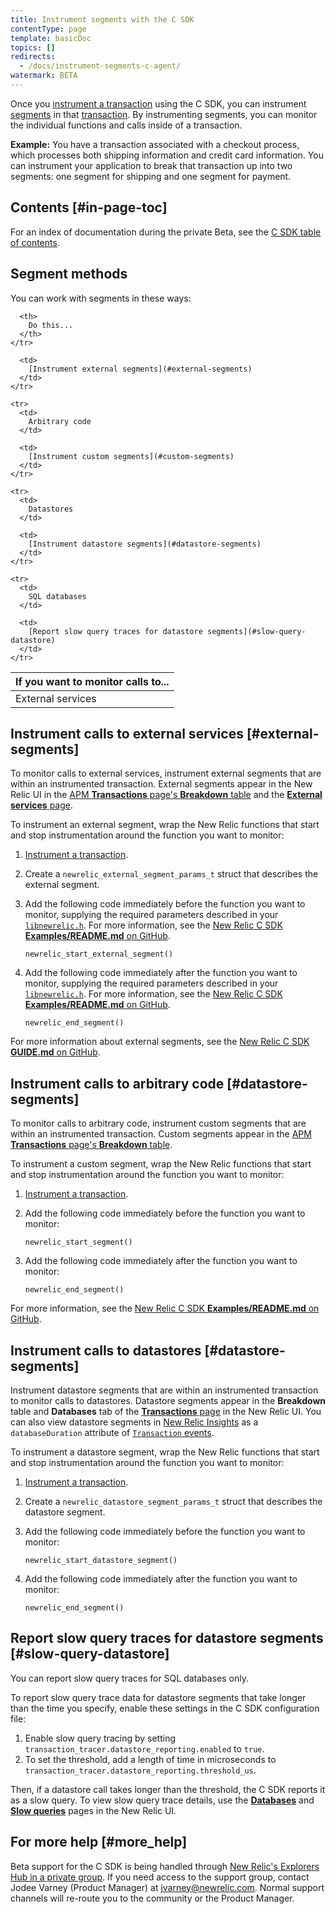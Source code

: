 ```yaml
---
title: Instrument segments with the C SDK
contentType: page
template: basicDoc
topics: []
redirects:
  - /docs/instrument-segments-c-agent/
watermark: BETA
---
```


Once you [instrument a transaction](https://docs.newrelic.com/docs/instrument-transactions-c-agent) using the C SDK, you can instrument [segments](/docs/apm/transactions/intro-transactions/transactions-new-relic-apm#segments) in that [transaction](/docs/apm/transactions/intro-transactions/transactions-new-relic-apm). By instrumenting segments, you can monitor the individual functions and calls inside of a transaction.

**Example:** You have a transaction associated with a checkout process, which processes both shipping information and credit card information. You can instrument your application to break that transaction up into two segments: one segment for shipping and one segment for payment.

## Contents [#in-page-toc]

For an index of documentation during the private Beta, see the [C SDK table of contents](https://docs.newrelic.com/docs/c-agent-table-contents).

## Segment methods

You can work with segments in these ways:

<Table>
  <thead>
    <tr>
      <th style={{ width: "200px" }}>
        If you want to monitor calls to...
      </th>

      <th>
        Do this...
      </th>
    </tr>
  </thead>

  <tbody>
    <tr>
      <td>
        External services
      </td>

      <td>
        [Instrument external segments](#external-segments)
      </td>
    </tr>

    <tr>
      <td>
        Arbitrary code
      </td>

      <td>
        [Instrument custom segments](#custom-segments)
      </td>
    </tr>

    <tr>
      <td>
        Datastores
      </td>

      <td>
        [Instrument datastore segments](#datastore-segments)
      </td>
    </tr>

    <tr>
      <td>
        SQL databases
      </td>

      <td>
        [Report slow query traces for datastore segments](#slow-query-datastore)
      </td>
    </tr>
  </tbody>
</Table>

## Instrument calls to external services [#external-segments]

To monitor calls to external services, instrument external segments that are within an instrumented transaction. External segments appear in the New Relic UI in the [APM **Transactions** page's **Breakdown** table](/docs/apm/applications-menu/monitoring/transactions-page-find-specific-performance-problems) and the [**External services** page](/docs/apm/applications-menu/monitoring/external-services-page).

To instrument an external segment, wrap the New Relic functions that start and stop instrumentation around the function you want to monitor:

1. [Instrument a transaction](/docs/instrument-transactions-c-agent).
2. Create a `newrelic_external_segment_params_t` struct that describes the external segment.
3. Add the following code immediately before the function you want to monitor, supplying the required parameters described in your [`libnewrelic.h`](https://source.datanerd.us/c-agent/c-agent/blob/master/GUIDE.md#getting-started). For more information, see the [New Relic C SDK **Examples/README.md** on GitHub](https://source.datanerd.us/c-agent/c-agent/blob/master/examples/README.md).

   ```
   newrelic_start_external_segment()
   ```
4. Add the following code immediately after the function you want to monitor, supplying the required parameters described in your [`libnewrelic.h`](https://source.datanerd.us/c-agent/c-agent/blob/master/GUIDE.md#getting-started). For more information, see the [New Relic C SDK **Examples/README.md** on GitHub](https://source.datanerd.us/c-agent/c-agent/blob/master/examples/README.md).

   ```
   newrelic_end_segment()
   ```

For more information about external segments, see the [New Relic C SDK **GUIDE.md** on GitHub](https://source.datanerd.us/c-agent/c-agent/blob/master/GUIDE.md#external-segments).

## Instrument calls to arbitrary code [#datastore-segments]

To monitor calls to arbitrary code, instrument custom segments that are within an instrumented transaction. Custom segments appear in the [APM **Transactions** page's **Breakdown** table](/docs/apm/applications-menu/monitoring/transactions-page-find-specific-performance-problems).

To instrument a custom segment, wrap the New Relic functions that start and stop instrumentation around the function you want to monitor:

1. [Instrument a transaction](/docs/instrument-transactions-c-agent).
2. Add the following code immediately before the function you want to monitor:

   ```
   newrelic_start_segment()
   ```
3. Add the following code immediately after the function you want to monitor:

   ```
   newrelic_end_segment()
   ```

For more information, see the [New Relic C SDK **Examples/README.md** on GitHub](https://source.datanerd.us/c-agent/c-agent/blob/master/examples/README.md).

## Instrument calls to datastores [#datastore-segments]

Instrument datastore segments that are within an instrumented transaction to monitor calls to datastores. Datastore segments appear in the **Breakdown** table and **Databases** tab of the [**Transactions** page](/docs/apm/applications-menu/monitoring/transactions-page) in the New Relic UI. You can also view datastore segments in [New Relic Insights](/docs/insights/use-insights-ui/getting-started/introduction-new-relic-insights) as a `databaseDuration` attribute of [`Transaction` events](/docs/insights/insights-data-sources/default-events-attributes/apm-default-event-attributes#transaction-event).

To instrument a datastore segment, wrap the New Relic functions that start and stop instrumentation around the function you want to monitor:

1. [Instrument a transaction](/docs/instrument-transactions-c-agent).
2. Create a `newrelic_datastore_segment_params_t` struct that describes the datastore segment.
3. Add the following code immediately before the function you want to monitor:

   ```
   newrelic_start_datastore_segment()
   ```
4. Add the following code immediately after the function you want to monitor:

   ```
   newrelic_end_segment()
   ```

## Report slow query traces for datastore segments [#slow-query-datastore]

<Callout variant="important">
  You can report slow query traces for SQL databases only.
</Callout>

To report slow query trace data for datastore segments that take longer than the time you specify, enable these settings in the C SDK configuration file:

1. Enable slow query tracing by setting `transaction_tracer.datastore_reporting.enabled` to `true`.
2. To set the threshold, add a length of time in microseconds to `transaction_tracer.datastore_reporting.threshold_us`.

Then, if a datastore call takes longer than the threshold, the C SDK reports it as a slow query. To view slow query trace details, use the [**Databases**](/docs/apm/applications-menu/monitoring/databases-page) and [**Slow queries**](/docs/apm/applications-menu/monitoring/view-slow-query-details) pages in the New Relic UI.

## For more help [#more_help]

Beta support for the C SDK is being handled through [New Relic's Explorers Hub in a private group](https://discuss.newrelic.com/c/support-products-agents/c-agent-pre-release). If you need access to the support group, contact Jodee Varney (Product Manager) at [jvarney@newrelic.com](mailto:jvarney@newrelic.com). Normal support channels will re-route you to the community or the Product Manager.
